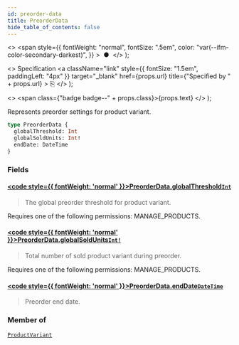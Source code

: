 ```yaml
---
id: preorder-data
title: PreorderData
hide_table_of_contents: false
---
```


  <>
    <span
      style={{
        fontWeight: "normal",
        fontSize: ".5em",
        color: "var(--ifm-color-secondary-darkest)",
      }}
    >
      &nbsp;●&nbsp;
    </span>
  </>
);

  <>
    Specification
    <a
      className="link"
      style={{ fontSize: "1.5em", paddingLeft: "4px" }}
      target="\_blank"
      href={props.url}
      title={"Specified by " + props.url}
    >
      ⎘
    </a>
  </>
);

  <>
    <span class={"badge badge--" + props.class}>{props.text}</span>
  </>
);

Represents preorder settings for product variant.

```graphql
type PreorderData {
  globalThreshold: Int
  globalSoldUnits: Int!
  endDate: DateTime
}
```

### Fields

#### [<code style={{ fontWeight: 'normal' }}>PreorderData.<b>globalThreshold</b></code>](#)<Bullet />[`Int`](../../../developer/api-reference/scalars/int) <Badge class="secondary" text="scalar"/>

> The global preorder threshold for product variant.

Requires one of the following permissions: MANAGE_PRODUCTS.

>

#### [<code style={{ fontWeight: 'normal' }}>PreorderData.<b>globalSoldUnits</b></code>](#)<Bullet />[`Int!`](../../../developer/api-reference/scalars/int) <Badge class="secondary" text="non-null"/> <Badge class="secondary" text="scalar"/>

> Total number of sold product variant during preorder.

Requires one of the following permissions: MANAGE_PRODUCTS.

>

#### [<code style={{ fontWeight: 'normal' }}>PreorderData.<b>endDate</b></code>](#)<Bullet />[`DateTime`](../../../developer/api-reference/scalars/date-time) <Badge class="secondary" text="scalar"/>

> Preorder end date.

### Member of

[`ProductVariant`](../../../developer/api-reference/objects/product-variant) <Badge class="secondary" text="object"/>
